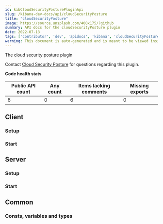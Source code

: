 ```yaml
---
id: kibCloudSecurityPosturePluginApi
slug: /kibana-dev-docs/api/cloudSecurityPosture
title: "cloudSecurityPosture"
image: https://source.unsplash.com/400x175/?github
summary: API docs for the cloudSecurityPosture plugin
date: 2022-07-13
tags: ['contributor', 'dev', 'apidocs', 'kibana', 'cloudSecurityPosture']
warning: This document is auto-generated and is meant to be viewed inside our experimental, new docs system. Reach out in #docs-engineering for more info.
---
```


The cloud security posture plugin

Contact [Cloud Security Posture](https://github.com/orgs/elastic/teams/cloud-posture-security) for questions regarding this plugin.

**Code health stats**

| Public API count  | Any count | Items lacking comments | Missing exports |
|-------------------|-----------|------------------------|-----------------|
| 6 | 0 | 6 | 0 |

## Client

### Setup
<DocDefinitionList data={[cloudSecurityPostureObj.client.setup]}/>

### Start
<DocDefinitionList data={[cloudSecurityPostureObj.client.start]}/>

## Server

### Setup
<DocDefinitionList data={[cloudSecurityPostureObj.server.setup]}/>

### Start
<DocDefinitionList data={[cloudSecurityPostureObj.server.start]}/>

## Common

### Consts, variables and types
<DocDefinitionList data={cloudSecurityPostureObj.common.misc}/>


